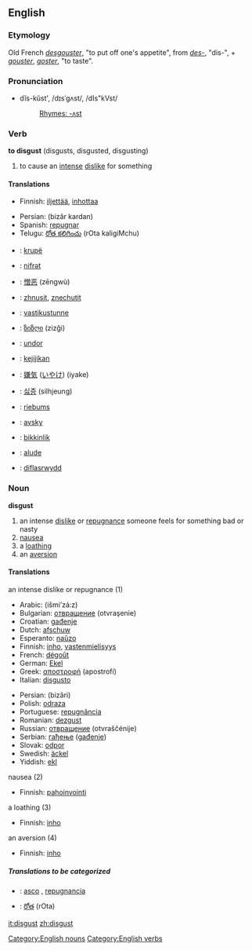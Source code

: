 ==English==
===Etymology===
Old French ''[[desgouster]]'', "to put off one's appetite", from ''[[des-]]'', "dis-", + ''[[gouster]]'', ''[[goster]]'', "to taste".

===Pronunciation===
*dĭs-kŭst', /dɪsˈgʌst/, /dIs"kVst/
*:[[Rhymes:English:-ʌst|Rhymes: -ʌst]]

===Verb===
'''to disgust''' (disgusts, disgusted, disgusting)
# to cause an [[intense]] [[dislike]] for something 

====Translations====
{{top}}
*Finnish: [[iljettää]], [[inhottaa]]
{{mid}}
*Persian: {{FAchar|[[بیزار کردن]]}} (bizâr kardan)
*Spanish: [[repugnar]]
*Telugu: [[రోత కలిగించు]] (rOta kaligiMchu)
{{bottom}}

{{checktrans}}
*{{ttbc|Albanian}}: [[krupë]]
*{{ttbc|Azerbaijani}}: [[nifrәt]]
*{{ttbc|Chinese}}: [[憎恶]] (zēngwù)
*{{ttbc|Czech}}: [[zhnusit]], [[znechutit]]
*{{ttbc|Estonian}}: [[vastikustunne]]
*{{ttbc|Georgian}}: [[ზიზღი]] (zizği)
*{{ttbc|Hungarian}}: [[undor]]
*{{ttbc|Indonesian}}: [[kejijikan]]
*{{ttbc|Japanese}}: [[嫌気]] ([[いやけ]]) (iyake)
*{{ttbc|Korean}}: [[싫증]] (silhjeung)
*{{ttbc|Latvian}}: [[riebums]]
*{{ttbc|Norwegian}}: [[avsky]]
*{{ttbc|Turkish}}: [[bikkinlik]]
*{{ttbc|Uyghur}}: [[alude]]
*{{ttbc|Welsh}}: [[diflasrwydd]]

===Noun===
'''disgust'''
# an intense [[dislike]] or [[repugnance]] someone feels for something bad or nasty
# [[nausea]]
# a [[loathing]]
# an [[aversion]]

====Translations====
;an intense dislike or repugnance (1)
{{top}}
*Arabic: {{ARchar|[[اشمئزاز|إشمئزاز]]}} (išmi’zá:z) {{m}}
*Bulgarian: [[отвращение]] (otvraşenie) {{n}}
*Croatian: [[gađenje]] {{n}}
*Dutch: [[afschuw]]
*Esperanto: [[naŭzo]]
*Finnish: [[inho]], [[vastenmielisyys]]
*French: [[dégoût]] {{m}}
*German: [[Ekel]]
*Greek: [[αποστροφή]] (apostrofí) {{f}}
*Italian: [[disgusto]] {{m}}
{{mid}}
*Persian: {{FAchar|[[بیزاری]]}} (bizâri)
*Polish: [[odraza]] {{f}}
*Portuguese: [[repugnância]] {{f}}
*Romanian: [[dezgust]]
*Russian: [[отвращение]] (otvraščénije) {{n}}
*Serbian: [[гађење]] ([[gađenje]]) {{n}}
*Slovak: [[odpor]]
*Swedish: [[äckel]]
*Yiddish: [[ekl]]
{{bottom}}

;nausea (2)
{{top}}
*Finnish: [[pahoinvointi]]
{{mid}}
{{bottom}}

;a loathing (3)
{{top}}
*Finnish: [[inho]]
{{mid}}
{{bottom}}

;an aversion (4)
{{top}}
*Finnish: [[inho]]
{{mid}}
{{bottom}}

=====Translations to be categorized=====
{{checktrans}}
{{top}}
*{{ttbc|Spanish}}: [[asco]] {{m}}, [[repugnancia]] {{f}}
{{mid}}
*{{ttbc|Telugu}}: [[రోత]] (rOta)
{{bottom}}

[[Category:English nouns]]
[[Category:English verbs]]

[[it:disgust]]
[[zh:disgust]]